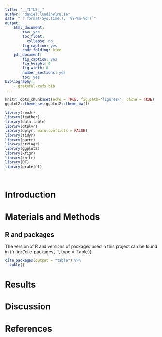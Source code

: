 ```yaml
---
title: "__TITLE__"
author: "daniel.lundin@lnu.se"
date: "`r format(Sys.time(), '%Y-%m-%d')`"
output:
    html_document:
        toc: yes
        toc_float:
          collapse: no
        fig_caption: yes
        code_folding: hide
    pdf_document:
        fig_caption: yes
        fig_height: 9
        fig_width: 8
        number_sections: yes
        toc: yes
bibliography:
    - grateful-refs.bib
---
```


```r
knitr::opts_chunk$set(echo = TRUE, fig.path='figures/', cache = TRUE)
ggplot2::theme_set(ggplot2::theme_bw())
```

```r
library(readr)
library(feather)
library(data.table)
library(dtplyr)
library(dplyr, warn.conflicts = FALSE)
library(tidyr)
library(purrr)
library(stringr)
library(ggplot2)
library(kfigr)
library(knitr)
library(DT)
library(grateful)
```

```r
```

```r
```

# Introduction

# Materials and Methods

## R and packages

The version of R and versions of packages used in this project can be found in
(`r figr('cite-packages', T, type = 'Table')).

```r
cite_packages(output = "table") %>%
  kable()
```

# Results

# Discussion

# References
